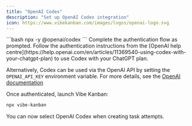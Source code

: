 ```yaml
---
title: "OpenAI Codex"
description: "Set up OpenAI Codex integration"
icon: https://www.vibekanban.com/images/logos/openai-logo.svg
---
```


<Steps>
<Step title="Run OpenAI Codex">
  ```bash
  npx -y @openai/codex
  ```
</Step>

<Step title="Follow the login instructions">
  Complete the authentication flow as prompted. Follow the authentication instructions from the [OpenAI help centre](https://help.openai.com/en/articles/11369540-using-codex-with-your-chatgpt-plan) to use Codex with your ChatGPT plan.

  Alternatively, Codex can be used via the OpenAI API by setting the `OPENAI_API_KEY` environment variable. For more details, see the [OpenAI documentation](https://developers.openai.com/codex/pricing/#use-an-openai-api-key)
</Step>

<Step title="Start Vibe Kanban">
  Once authenticated, launch Vibe Kanban:

  ```bash
  npx vibe-kanban
  ```

  You can now select OpenAI Codex when creating task attempts.
</Step>
</Steps>
